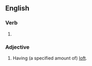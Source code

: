 ==English==

===Verb===
{{head|en|verb form}}

# {{en-past of|loft}}

===Adjective===
{{en-adj|-}}

# {{lb|en|golf|of a [[golf club]]}} Having (a specified amount of) [[loft]].
